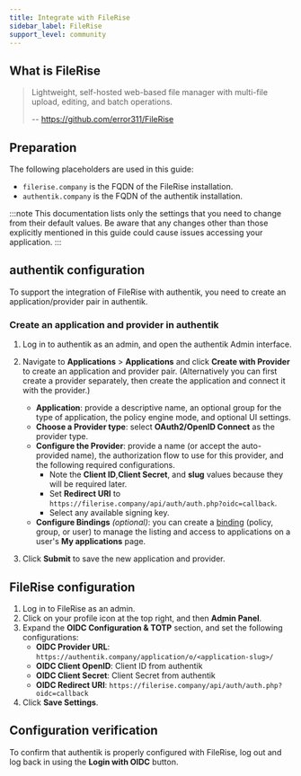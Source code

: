 ```yaml
---
title: Integrate with FileRise
sidebar_label: FileRise
support_level: community
---
```


## What is FileRise

> Lightweight, self-hosted web-based file manager with multi-file upload, editing, and batch operations.
>
> -- https://github.com/error311/FileRise

## Preparation

The following placeholders are used in this guide:

- `filerise.company` is the FQDN of the FileRise installation.
- `authentik.company` is the FQDN of the authentik installation.

:::note
This documentation lists only the settings that you need to change from their default values. Be aware that any changes other than those explicitly mentioned in this guide could cause issues accessing your application.
:::

## authentik configuration

To support the integration of FileRise with authentik, you need to create an application/provider pair in authentik.

### Create an application and provider in authentik

1. Log in to authentik as an admin, and open the authentik Admin interface.
2. Navigate to **Applications** > **Applications** and click **Create with Provider** to create an application and provider pair. (Alternatively you can first create a provider separately, then create the application and connect it with the provider.)

    - **Application**: provide a descriptive name, an optional group for the type of application, the policy engine mode, and optional UI settings.
    - **Choose a Provider type**: select **OAuth2/OpenID Connect** as the provider type.
    - **Configure the Provider**: provide a name (or accept the auto-provided name), the authorization flow to use for this provider, and the following required configurations.
        - Note the **Client ID**,**Client Secret**, and **slug** values because they will be required later.
        - Set **Redirect URI** to `https://filerise.company/api/auth/auth.php?oidc=callback`.
        - Select any available signing key.
    - **Configure Bindings** _(optional)_: you can create a [binding](/docs/add-secure-apps/flows-stages/bindings/) (policy, group, or user) to manage the listing and access to applications on a user's **My applications** page.

3. Click **Submit** to save the new application and provider.

## FileRise configuration

1. Log in to FileRise as an admin.
2. Click on your profile icon at the top right, and then **Admin Panel**.
3. Expand the **OIDC Configuration & TOTP** section, and set the following configurations:
    - **OIDC Provider URL**: `https://authentik.company/application/o/<application-slug>/`
    - **OIDC Client OpenID**: Client ID from authentik
    - **OIDC Client Secret**: Client Secret from authentik
    - **OIDC Redirect URI**: `https://filerise.company/api/auth/auth.php?oidc=callback`
4. Click **Save Settings**.

## Configuration verification

To confirm that authentik is properly configured with FileRise, log out and log back in using the **Login with OIDC** button.
